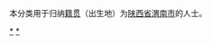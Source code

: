 {{Catnav|頁面分類|各種主題的頁面分類|依中国各省来作的分类|各地中国人|陕西人}}
{{Catnav|頁面分類|人物|各國人物|中国人|各地中国人|陕西人}}

本分类用于归纳[[籍贯|籍贯]]（出生地）为[[陕西省|陕西省]][[渭南市|渭南市]]的人士。

[[Category:陕西人|*]]
[[Category:渭南|*]]